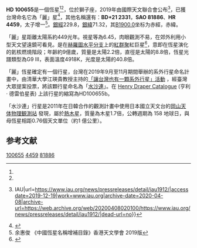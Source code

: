 {{Starbox begin
| name = HD 100655 太子増一
}}
{{Starbox observe
| epoch = [[J2000.0|J2000.0]]
| constell = 獅子座<ref name=SIMBAD>{{cite web
 | url=http://simbad.u-strasbg.fr/simbad/sim-id?Ident=HR+4459
 | title=Pulsating variable Star
 | publisher=Centre de Données astronomiques de Strasbourg
 | work=SIMBAD
 | accessdate=2012-07-13
 | archive-date=2016-03-18
 | archive-url=https://web.archive.org/web/20160318194441/http://simbad.u-strasbg.fr/simbad/sim-id?Ident=HR+4459
 | dead-url=no
 }}</ref><ref name=DATA>{{cite web
 | url=http://vizier.u-strasbg.fr/viz-bin/VizieR-5?-out.add=.&-source=5050&-corr=PK=HR&-out.max=9999&HR=4459
 | title=VizieR Detailed Page
 | accessdate=2012-07-13
 | archive-date=2020-08-08
 | archive-url=https://web.archive.org/web/20200808100816/http://vizier.u-strasbg.fr/viz-bin/VizieR-5?-out.add=.&-source=5050&-corr=PK=HR&-out.max=9999&HR=4459
 | dead-url=no
 }}</ref>
| 星官 = 太子
| ra = {{RA|11|35|3.8}}<ref name=SIMBAD /><ref name=DATA />
| dec = {{DEC|+20|26|29}}<ref name=SIMBAD /><ref name=DATA />
| appmag_v = 6.45<ref name=SIMBAD /><ref name=DATA />
}}
{{Starbox character
| class = G9III<ref name=SIMBAD /><ref name=DATA />
| b-v = 1.01<ref name=SIMBAD /><ref name=DATA />
| u-b = <ref name=SIMBAD /><ref name=DATA />
| r-i = <ref name=SIMBAD /><ref name=DATA />
| variable = 
}}
{{Starbox astrometry
| radial_v = 
| prop_mo_ra = -7
| parallax = 
| p_error = 
}}
{{Starbox catalog
| names =BD+21 2331，[[SAO星表|SAO]] 81886，[[HD星表|HD]] 100655，[[HR星表|HR]] 4459}}
{{Starbox reference |Simbad=HR+4459}}
{{Starbox end}}

'''HD 100655'''是一個恆星<ref name=SIMBAD /><ref name=DATA />，位於獅子座，2019年由國際天文聯合會公布<ref>{{Cite web|title=International Astronomical Union {{!}} IAU|url=https://www.iau.org/news/pressreleases/detail/iau1912/|accessdate=2019-12-19|work=www.iau.org|archive-date=2020-04-08|archive-url=https://web.archive.org/web/20200408020100/https://www.iau.org/news/pressreleases/detail/iau1912/|dead-url=no}}</ref>，已獲台灣命名它為「麗」星<ref>{{Cite web|title=China Taipei|url=http://www.nameexoworlds.iau.org/china-taipei|accessdate=2019-12-19|work=NameExoworlds|language=en|archive-date=2020-09-30|archive-url=https://web.archive.org/web/20200930142306/http://www.nameexoworlds.iau.org/china-taipei|dead-url=no}}</ref>，其他名稱還有：'''BD+21 2331'''，'''SAO 81886'''、'''HR 4459'''，太子增一<ref>余惠俊 《中國恆星名稱增補目錄》香港天文學會 2019版</ref>。[[銀道座標系|銀經]]229.8，[[銀道座標系|銀緯]]71.32，其[[B1900.0|B1900.0]]坐标为赤經{{RA|11|29|50.7}}，赤緯{{DEC|+20|71.32|40}}。

「麗」星距離太陽系約449光年。視星等為6.45，肉眼觀測不易，在郊外利用小型天文望遠鏡可看見。是在[[赫羅圖|赫羅圖]][[水平分支|水平分支]]上的[[紅群聚|紅群聚]]紅巨星<ref>{{Cite journal|title=紅巨星|url=https://zh.wikipedia.org/w/index.php?title=%E7%B4%85%E5%B7%A8%E6%98%9F&oldid=54182858|date=2019-04-26|journal=维基百科，自由的百科全书|language=zh}}</ref>，意即在恆星演化的氦核燃燒階段；年齡約9億歲，質量是太陽2.2倍，直徑是太陽的8.8倍，恆星光譜類型為G9 III，表面溫度4918K，光度是太陽的40.8倍。

「麗」恆星確定有一個行星，台灣在2019年9月至11月期間舉辦的系外行星命名計畫中，由清華大學江瑛貴教授主持的[https://www.facebook.com/%E8%AE%93%E5%8F%B0%E7%81%A3%E4%B9%9F%E6%9C%89%E4%B8%80%E9%A1%86%E7%B3%BB%E5%A4%96%E8%A1%8C%E6%98%9F-101884231204965/ 「讓台灣也有一顆系外行星」活動] {{Wayback|url=https://www.facebook.com/%E8%AE%93%E5%8F%B0%E7%81%A3%E4%B9%9F%E6%9C%89%E4%B8%80%E9%A1%86%E7%B3%BB%E5%A4%96%E8%A1%8C%E6%98%9F-101884231204965/ |date=20200222034616 }}，經臺灣大眾提案投票，將該顆行星命名為「[[水沙連|水沙連]]」。在 [[Henry_Draper_Catalogue|Henry Draper Catalogue]] (亨利· 德雷伯星表) 上該行星的縮寫為HD100655b。

「水沙連」行星是2011年在日韓合作的觀測計畫中使用日本國立天文台的[http://www.oao.nao.ac.jp/en/ 岡山天体物理観測站] {{Wayback|url=http://www.oao.nao.ac.jp/en/ |date=20200220155906 }}發現，屬於[[熱木星|熱木星]]，質量為木星1.7倍，公轉週期為 158 地球日，與母恆星相距0.76個天文單位（約1 億公里）。

== 参考文献 ==
{{reflist}}


[[Category:HD和HDE天體|100655]]
[[Category:HR天體|4459]]
[[Category:SAO天體|81886]]